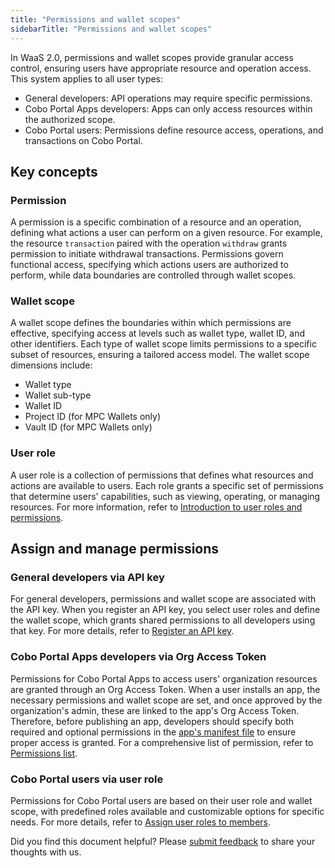 ```yaml
---
title: "Permissions and wallet scopes"
sidebarTitle: "Permissions and wallet scopes"
---
```


In WaaS 2.0, permissions and wallet scopes provide granular access control, ensuring users have appropriate resource and operation access. This system applies to all user types:

- General developers: API operations may require specific permissions.
- Cobo Portal Apps developers: Apps can only access resources within the authorized scope.
- Cobo Portal users: Permissions define resource access, operations, and transactions on Cobo Portal.

## Key concepts

### Permission
A permission is a specific combination of a resource and an operation, defining what actions a user can perform on a given resource. For example, the resource `transaction` paired with the operation `withdraw` grants permission to initiate withdrawal transactions. Permissions govern functional access, specifying which actions users are authorized to perform, while data boundaries are controlled through wallet scopes.

### Wallet scope
A wallet scope defines the boundaries within which permissions are effective, specifying access at levels such as wallet type, wallet ID, and other identifiers. Each type of wallet scope limits permissions to a specific subset of resources, ensuring a tailored access model. The wallet scope dimensions include:

- Wallet type
- Wallet sub-type
- Wallet ID
- Project ID (for MPC Wallets only)
- Vault ID (for MPC Wallets only)

### User role
A user role is a collection of permissions that defines what resources and actions are available to users. Each role grants a specific set of permissions that determine users' capabilities, such as viewing, operating, or managing resources. For more information, refer to [Introduction to user roles and permissions](https://manuals.cobo.com/en/portal/organization/roles-and-permissions).

## Assign and manage permissions

### General developers via API key
For general developers, permissions and wallet scope are associated with the API key. When you register an API key, you select user roles and define the wallet scope, which grants shared permissions to all developers using that key. For more details, refer to [Register an API key](https://manuals.cobo.com/en/portal/developer-console/create-api-key).

### Cobo Portal Apps developers via Org Access Token
Permissions for Cobo Portal Apps to access users' organization resources are granted through an Org Access Token. When a user installs an app, the necessary permissions and wallet scope are set, and once approved by the organization's admin, these are linked to the app's Org Access Token. Therefore, before publishing an app, developers should specify both required and optional permissions in the [app's manifest file](/v2/apps/build-app#configure-the-manifest-file) to ensure proper access is granted. For a comprehensive list of permission, refer to [Permissions list](/v2/guides/overview/permission-list).

### Cobo Portal users via user role
Permissions for Cobo Portal users are based on their user role and wallet scope, with predefined roles available and customizable options for specific needs. For more details, refer to [Assign user roles to members](https://manuals.cobo.com/en/portal/organization/assign-roles-to-members).

<Tip>Did you find this document helpful? Please [submit feedback](https://forms.zohopublic.com/cobo/form/DocumentFeedbackForm/formperma/QvLOhxJv1_JMsJ-1dleZ8Itb_7rzN-LtgvsDdxosoVI) to share your thoughts with us.</Tip>